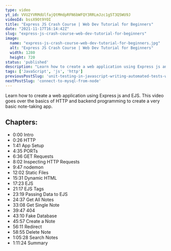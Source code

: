 ```yaml
---
type: video
yt_id: VVU2YVRMdUlfajQtMHdpRFN6bWFQY3RRLmJzc1g5T3Q5WU9J
videoId: bssX9Ot9YOI
title: "Express JS Crash Course | Web Dev Tutorial for Beginners"
date: "2021-11-17T16:14:42Z"
slug: "express-js-crash-course-web-dev-tutorial-for-beginners"
image: 
  name: "express-js-crash-course-web-dev-tutorial-for-beginners.jpg"
  alt: "Express JS Crash Course | Web Dev Tutorial for Beginners"
  width: 1280
  height: 720
status: 'published'
description: "Learn how to create a web application using Express js and EJS. This video goes over the basics of HTTP and backend programming to create a very basic note-taking app. "
tags: ['JavaScript', 'js', 'http']
previousPostSlug: 'unit-testing-in-javascript-writing-automated-tests-with-jest'
nextPostSlug: 'connect-to-mysql-from-node'
---
```


Learn how to create a web application using Express js and EJS. This video goes over the basics of HTTP and backend programming to create a very basic note-taking app. 



## Chapters:

* 0:00​ Intro
* 0:26 HTTP
* 1:41 App Setup
* 4:35 PORTs
* 6:36 GET Requests
* 8:02 Inspecting HTTP Requests
* 9:47 nodemon
* 12:02 Static Files
* 15:31 Dynamic HTML
* 17:23 EJS
* 21:17 EJS Tags
* 23:19 Passing Data to EJS
* 24:37 Get All Notes
* 33:08 Get Single Note
* 39:47 404
* 43:10 Fake Database
* 45:57 Create a Note
* 56:11 Redirect
* 58:55 Delete Note
* 1:05:28 Search Notes
* 1:11:24 Summary




